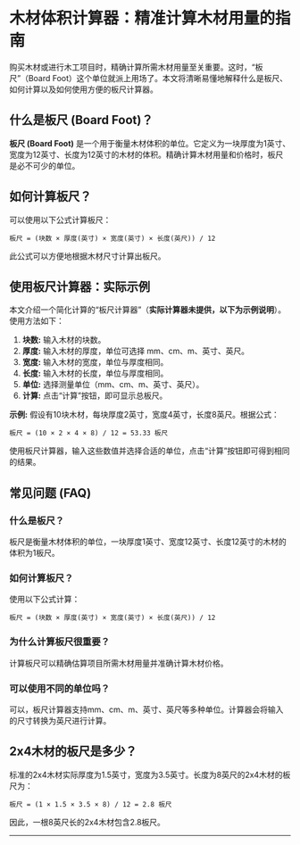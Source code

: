# 木材体积计算器：精准计算木材用量的指南

购买木材或进行木工项目时，精确计算所需木材用量至关重要。这时，“板尺”（Board Foot）这个单位就派上用场了。本文将清晰易懂地解释什么是板尺、如何计算以及如何使用方便的板尺计算器。

## 什么是板尺 (Board Foot)？

**板尺 (Board Foot)** 是一个用于衡量木材体积的单位。它定义为一块厚度为1英寸、宽度为12英寸、长度为12英寸的木材的体积。精确计算木材用量和价格时，板尺是必不可少的单位。

## 如何计算板尺？

可以使用以下公式计算板尺：

```
板尺 = (块数 × 厚度(英寸) × 宽度(英寸) × 长度(英尺)) / 12
```

此公式可以方便地根据木材尺寸计算出板尺。

## 使用板尺计算器：实际示例

本文介绍一个简化计算的“板尺计算器”（**实际计算器未提供，以下为示例说明**）。使用方法如下：

1. **块数:** 输入木材的块数。
2. **厚度:** 输入木材的厚度，单位可选择 mm、cm、m、英寸、英尺。
3. **宽度:** 输入木材的宽度，单位与厚度相同。
4. **长度:** 输入木材的长度，单位与厚度相同。
5. **单位:** 选择测量单位（mm、cm、m、英寸、英尺）。
6. **计算:** 点击“计算”按钮，即可显示总板尺。

**示例:** 假设有10块木材，每块厚度2英寸，宽度4英寸，长度8英尺。根据公式：

```
板尺 = (10 × 2 × 4 × 8) / 12 = 53.33 板尺
```

使用板尺计算器，输入这些数值并选择合适的单位，点击“计算”按钮即可得到相同的结果。

## 常见问题 (FAQ)

### 什么是板尺？

板尺是衡量木材体积的单位，一块厚度1英寸、宽度12英寸、长度12英寸的木材的体积为1板尺。

### 如何计算板尺？

使用以下公式计算：

```
板尺 = (块数 × 厚度(英寸) × 宽度(英寸) × 长度(英尺)) / 12
```

### 为什么计算板尺很重要？

计算板尺可以精确估算项目所需木材用量并准确计算木材价格。

### 可以使用不同的单位吗？

可以，板尺计算器支持mm、cm、m、英寸、英尺等多种单位。计算器会将输入的尺寸转换为英尺进行计算。

## 2x4木材的板尺是多少？

标准的2x4木材实际厚度为1.5英寸，宽度为3.5英寸。长度为8英尺的2x4木材的板尺为：

```
板尺 = (1 × 1.5 × 3.5 × 8) / 12 = 2.8 板尺
```

因此，一根8英尺长的2x4木材包含2.8板尺。

---
